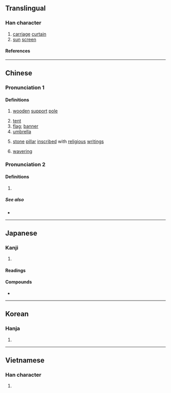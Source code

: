 {{also|橦}}
{{character info}}
==Translingual==

===Han character===
{{Han char|rn=50|rad=巾|as=12|sn=15|four=40214|canj=LBYTG|ids=⿰巾童}}

# [[carriage]] [[curtain]]
# [[sun]] [[screen]]

====References====
{{Han ref|kx=0337.010|dkj=09087|dj=0643.250|hdz=10755.030|uh=5E62}}

----

==Chinese==
{{zh-forms}}

===Pronunciation 1===
{{zh-pron
|m=chuáng
|c=cong4,zong6
|h=pfs=
|md=
|mn=ml:tōng/tw:tông/twv,xm:thōng
|w=
|mc=1
|oc=1,1
|cat=n,a
}}

====Definitions====
{{zh-hanzi}}

# {{lb|zh|obsolete}} [[wooden]] [[support]] [[pole]] {{gl|''[[particularly]]'' a [[wooden]] [[tentpole]], [[flagpole]], or [[umbrella]] [[shaft]]}}
# [[tent]]
# [[flag]]; [[banner]]
# [[umbrella]]
# {{lb|zh|Buddhism}} [[stone]] [[pillar]] [[inscribe]]d with [[religious]] [[writing]]s
# [[wavering]] {{gl|in the manner of a shadow}}

===Pronunciation 2===
{{zh-pron
|m=zhuàng
|c=tong4
|h=pfs=
|md=
|mn=thōng
|w=
|mc=2
|oc=n,2
|cat=cls
}}

====Definitions====
{{zh-hanzi}}

# {{zh-classifier|buildings}}

=====See also=====
* {{zh-l|間}}

{{zh-cat|Intermediate}}

----

==Japanese==

===Kanji===
{{ja-kanji|grade=|rs=巾12}}

# {{rfdef|ja|sort=巾12}}

====Readings====
{{ja-readings
|goon=どう<だう
|kanon=とう<たう
|kun=はた-
}}

====Compounds====
* {{ja-r|幢幡|どうばん}}

----

==Korean==

===Hanja===
{{ko-hanja|hangeul=[[당]]|rv=dang|mr=tang}}

# {{rfdef|ko|sort=巾12}}

----

==Vietnamese==

===Han character===
{{vi-readings|rs=巾12|reading=choàng}}

# {{rfdef|vi|sort=巾12}}